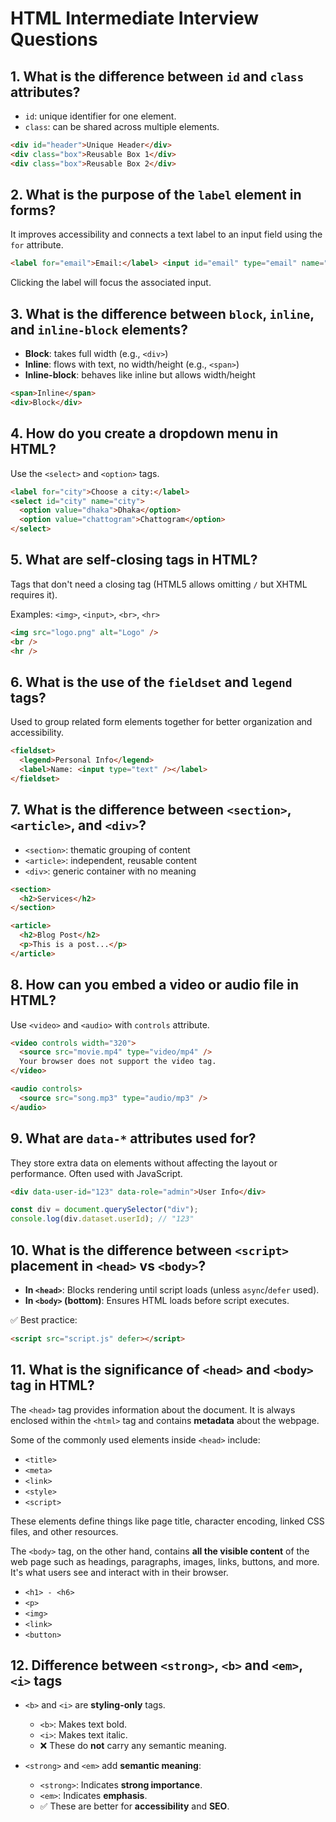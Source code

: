 # HTML Intermediate Interview Questions

## 1. What is the difference between `id` and `class` attributes?

- `id`: unique identifier for one element.
- `class`: can be shared across multiple elements.

```html
<div id="header">Unique Header</div>
<div class="box">Reusable Box 1</div>
<div class="box">Reusable Box 2</div>
```

## 2. What is the purpose of the `label` element in forms?

It improves accessibility and connects a text label to an input field using the `for` attribute.

```html
<label for="email">Email:</label> <input id="email" type="email" name="email" />
```

Clicking the label will focus the associated input.

## 3. What is the difference between `block`, `inline`, and `inline-block` elements?

- **Block**: takes full width (e.g., `<div>`)
- **Inline**: flows with text, no width/height (e.g., `<span>`)
- **Inline-block**: behaves like inline but allows width/height

```html
<span>Inline</span>
<div>Block</div>
```

## 4. How do you create a dropdown menu in HTML?

Use the `<select>` and `<option>` tags.

```html
<label for="city">Choose a city:</label>
<select id="city" name="city">
  <option value="dhaka">Dhaka</option>
  <option value="chattogram">Chattogram</option>
</select>
```

## 5. What are self-closing tags in HTML?

Tags that don't need a closing tag (HTML5 allows omitting `/` but XHTML requires it).

Examples: `<img>`, `<input>`, `<br>`, `<hr>`

```html
<img src="logo.png" alt="Logo" />
<br />
<hr />
```

## 6. What is the use of the `fieldset` and `legend` tags?

Used to group related form elements together for better organization and accessibility.

```html
<fieldset>
  <legend>Personal Info</legend>
  <label>Name: <input type="text" /></label>
</fieldset>
```

## 7. What is the difference between `<section>`, `<article>`, and `<div>`?

- `<section>`: thematic grouping of content
- `<article>`: independent, reusable content
- `<div>`: generic container with no meaning

```html
<section>
  <h2>Services</h2>
</section>

<article>
  <h2>Blog Post</h2>
  <p>This is a post...</p>
</article>
```

## 8. How can you embed a video or audio file in HTML?

Use `<video>` and `<audio>` with `controls` attribute.

```html
<video controls width="320">
  <source src="movie.mp4" type="video/mp4" />
  Your browser does not support the video tag.
</video>

<audio controls>
  <source src="song.mp3" type="audio/mp3" />
</audio>
```

## 9. What are `data-*` attributes used for?

They store extra data on elements without affecting the layout or performance. Often used with JavaScript.

```html
<div data-user-id="123" data-role="admin">User Info</div>
```

```js
const div = document.querySelector("div");
console.log(div.dataset.userId); // "123"
```

## 10. What is the difference between `<script>` placement in `<head>` vs `<body>`?

- **In `<head>`**: Blocks rendering until script loads (unless `async`/`defer` used).
- **In `<body>` (bottom)**: Ensures HTML loads before script executes.

✅ Best practice:

```html
<script src="script.js" defer></script>
```

## 11. What is the significance of `<head>` and `<body>` tag in HTML?

The `<head>` tag provides information about the document. It is always enclosed within the `<html>` tag and contains **metadata** about the webpage.

Some of the commonly used elements inside `<head>` include:

- `<title>`
- `<meta>`
- `<link>`
- `<style>`
- `<script>`

These elements define things like page title, character encoding, linked CSS files, and other resources.

The `<body>` tag, on the other hand, contains **all the visible content** of the web page such as headings, paragraphs, images, links, buttons, and more. It's what users see and interact with in their browser.

- `<h1> - <h6>`
- `<p>`
- `<img>`
- `<link>`
- `<button>`

## 12. Difference between `<strong>`, `<b>` and `<em>`, `<i>` tags

- `<b>` and `<i>` are **styling-only** tags.

  - `<b>`: Makes text bold.
  - `<i>`: Makes text italic.
  - ❌ These do **not** carry any semantic meaning.

- `<strong>` and `<em>` add **semantic meaning**:
  - `<strong>`: Indicates **strong importance**.
  - `<em>`: Indicates **emphasis**.
  - ✅ These are better for **accessibility** and **SEO**.
